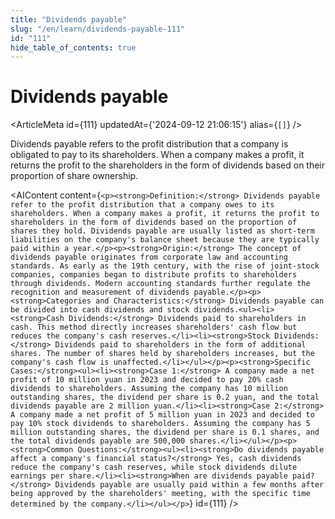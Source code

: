 ```yaml
---
title: "Dividends payable"
slug: "/en/learn/dividends-payable-111"
id: "111"
hide_table_of_contents: true
---
```



# Dividends payable

<ArticleMeta id={111} updatedAt={'2024-09-12 21:06:15'} alias={`[]`} />
<div className='border-solid border-b border-t-0 my-4 border-[var(--ifm-color-gray-300)]' />

Dividends payable refers to the profit distribution that a company is obligated to pay to its shareholders. When a company makes a profit, it returns the profit to the shareholders in the form of dividends based on their proportion of share ownership.

<AIContent content={`<p><strong>Definition:</strong> Dividends payable refer to the profit distribution that a company owes to its shareholders. When a company makes a profit, it returns the profit to shareholders in the form of dividends based on the proportion of shares they hold. Dividends payable are usually listed as short-term liabilities on the company's balance sheet because they are typically paid within a year.</p><p><strong>Origin:</strong> The concept of dividends payable originates from corporate law and accounting standards. As early as the 19th century, with the rise of joint-stock companies, companies began to distribute profits to shareholders through dividends. Modern accounting standards further regulate the recognition and measurement of dividends payable.</p><p><strong>Categories and Characteristics:</strong> Dividends payable can be divided into cash dividends and stock dividends.<ul><li><strong>Cash Dividends:</strong> Dividends paid to shareholders in cash. This method directly increases shareholders' cash flow but reduces the company's cash reserves.</li><li><strong>Stock Dividends:</strong> Dividends paid to shareholders in the form of additional shares. The number of shares held by shareholders increases, but the company's cash flow is unaffected.</li></ul></p><p><strong>Specific Cases:</strong><ul><li><strong>Case 1:</strong> A company made a net profit of 10 million yuan in 2023 and decided to pay 20% cash dividends to shareholders. Assuming the company has 10 million outstanding shares, the dividend per share is 0.2 yuan, and the total dividends payable are 2 million yuan.</li><li><strong>Case 2:</strong> A company made a net profit of 5 million yuan in 2023 and decided to pay 10% stock dividends to shareholders. Assuming the company has 5 million outstanding shares, the dividend per share is 0.1 shares, and the total dividends payable are 500,000 shares.</li></ul></p><p><strong>Common Questions:</strong><ul><li><strong>Do dividends payable affect a company's financial status?</strong> Yes, cash dividends reduce the company's cash reserves, while stock dividends dilute earnings per share.</li><li><strong>When are dividends payable paid?</strong> Dividends payable are usually paid within a few months after being approved by the shareholders' meeting, with the specific time determined by the company.</li></ul></p>`} id={111} />
